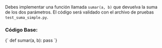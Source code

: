 
Debes implementar una función llamada `sumar(a, b)` que devuelva la suma de los dos parámetros. El código será validado con el archivo de pruebas `test_suma_simple.py`.

### Código Base:

<CodeBlock language="python" title="def sumar(a, b):">
{`
def sumar(a, b):
    pass
`}
</CodeBlock>